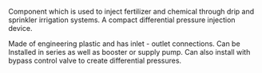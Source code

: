 Component which is used to inject fertilizer and chemical through drip and sprinkler irrigation systems. A compact differential pressure injection device.

Made of engineering plastic and has inlet - outlet connections.  Can be Installed in series as well as booster or supply pump.  Can also install with bypass control valve to create differential pressures.
{{stub}}